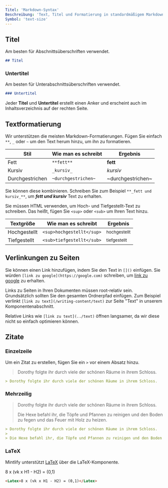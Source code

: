 ```yaml
---
Titel: 'Markdown-Syntax'
Beschreibung: 'Text, Titel und Formatierung in standardmäßigem Markdown'
Symbol: 'text-size'
---
```


## Titel

Am besten für Abschnittsüberschriften verwendet.

```md
## Titel
```

### Untertitel

Am besten für Unterabschnittsüberschriften verwendet.

```md
### Untertitel
```

<Tipp>

Jeder **Titel** und **Untertitel** erstellt einen Anker und erscheint auch im Inhaltsverzeichnis auf der rechten Seite.

</Tipp>

## Textformatierung

Wir unterstützen die meisten Markdown-Formatierungen. Fügen Sie einfach `**`, `_` oder `~` um den Text herum hinzu, um ihn zu formatieren.

| Stil         | Wie man es schreibt   | Ergebnis           |
| ------------ | --------------------- | ------------------ |
| Fett         | `**fett**`           | **fett**           |
| Kursiv       | `_kursiv_`           | _kursiv_           |
| Durchgestrichen | `~durchgestrichen~` | ~durchgestrichen~  |

Sie können diese kombinieren. Schreiben Sie zum Beispiel `**_fett und kursiv_**`, um **_fett und kursiv_** Text zu erhalten.

Sie müssen HTML verwenden, um Hoch- und Tiefgestellt-Text zu schreiben. Das heißt, fügen Sie `<sup>` oder `<sub>` um Ihren Text hinzu.

| Textgröße   | Wie man es schreibt          | Ergebnis                    |
| ------------ | ---------------------------- | --------------------------- |
| Hochgestellt | `<sup>hochgestellt</sup>`    | <sup>hochgestellt</sup>     |
| Tiefgestellt | `<sub>tiefgestellt</sub>`    | <sub>tiefgestellt</sub>     |

## Verlinkungen zu Seiten

Sie können einen Link hinzufügen, indem Sie den Text in `[]()` einfügen. Sie würden `[link zu google](https://google.com)` schreiben, um [link zu google](https://google.com) zu erhalten.

Links zu Seiten in Ihren Dokumenten müssen root-relativ sein. Grundsätzlich sollten Sie den gesamten Ordnerpfad einfügen. Zum Beispiel verlinkt `[link zu text](/writing-content/text)` zur Seite "Text" in unserem Komponentenabschnitt.

Relative Links wie `[link zu text](../text)` öffnen langsamer, da wir diese nicht so einfach optimieren können.

## Zitate

### Einzelzeile

Um ein Zitat zu erstellen, fügen Sie ein `>` vor einem Absatz hinzu.

> Dorothy folgte ihr durch viele der schönen Räume in ihrem Schloss.

```md
> Dorothy folgte ihr durch viele der schönen Räume in ihrem Schloss.
```

### Mehrzeilig

> Dorothy folgte ihr durch viele der schönen Räume in ihrem Schloss.
>
> Die Hexe befahl ihr, die Töpfe und Pfannen zu reinigen und den Boden zu fegen und das Feuer mit Holz zu heizen.

```md
> Dorothy folgte ihr durch viele der schönen Räume in ihrem Schloss.
>
> Die Hexe befahl ihr, die Töpfe und Pfannen zu reinigen und den Boden zu fegen und das Feuer mit Holz zu heizen.
```

### LaTeX

Mintlify unterstützt [LaTeX](https://www.latex-project.org) über die LaTeX-Komponente.

<Latex>8 x (vk x H1 - H2) = (0,1)</Latex>

```md
<Latex>8 x (vk x H1 - H2) = (0,1)</Latex>
```